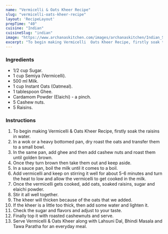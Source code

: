 ---
name: "Vermicelli & Oats Kheer Recipe"
slug: "vermicelli-oats-kheer-recipe"
layout: 'RecipeLayout'
prepTime: "40"
cuisine: "Indian"
cuisineSlug: "indian"
image: "https://www.archanaskitchen.com/images/archanaskitchen/Indian_Sweets_Mithai/Vermicelli_and_Oats_Kheer_Recipe-1.jpg"
excerpt: "To begin making Vermicelli  Oats Kheer Recipe, firstly soak the raisins in water"
---

### Ingredients

- 1/2 cup Sugar.
- 1 cup Semiya (Vermicelli).
- 500 ml Milk.
- 1 cup Instant Oats (Oatmeal).
- 1 tablespoon Ghee.
- Cardamom Powder (Elaichi) - a pinch.
- 5 Cashew nuts.
- 5 Raisins.

### Instructions

1. To begin making Vermicelli & Oats Kheer Recipe, firstly soak the raisins in water.
1. In a wok or a heavy bottomed pan, dry roast the oats and transfer them to a small bowl.
1. In the same pan, add ghee and then add cashew nuts and roast them until golden brown.
1.  Once they turn brown then take them out and keep aside.
1. In a sauce pan, boil the milk until it comes to a boil.
1.  Add vermicelli and keep on stirring it well for about 5-6 minutes and turn the heat to low and allow the vermicelli to get cooked in the milk.
1. Once the vermicelli gets cooked, add oats, soaked raisins, sugar and elaichi powder.
1. Stir it all well together.
1. The kheer will thicken because of the oats that we added.
1. If the kheer is a little too thick, then add some water and lighten it.
1. Check the sugar and flavors and adjust to your taste.
1. Finally top it with roasted cashewnuts and serve.
1. Serve Vermicelli & Oats Kheer along with Lahsuni Dal, Bhindi Masala and Tawa Paratha for an everyday meal.
